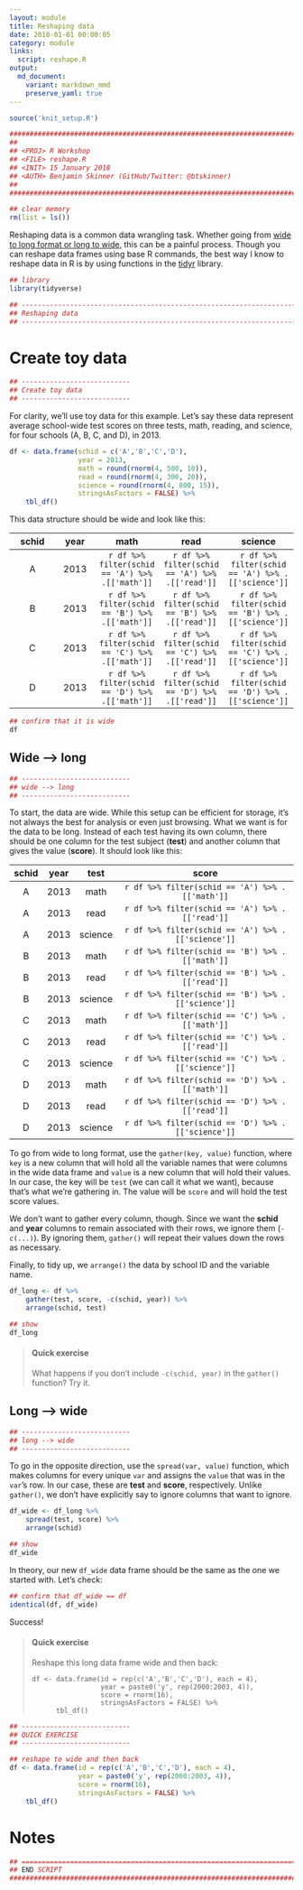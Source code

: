 ```yaml
---
layout: module
title: Reshaping data
date: 2018-01-01 00:00:05
category: module
links:
  script: reshape.R
output:
  md_document:
    variant: markdown_mmd
    preserve_yaml: true
---
```


```r
source('knit_setup.R')
```
```r
################################################################################
##
## <PROJ> R Workshop
## <FILE> reshape.R 
## <INIT> 15 January 2018
## <AUTH> Benjamin Skinner (GitHub/Twitter: @btskinner)
##
################################################################################

## clear memory
rm(list = ls())

```

Reshaping data is a common data wrangling task. Whether going
from
[wide to long format or long to wide](https://en.wikipedia.org/wiki/Wide_and_narrow_data),
this can be a painful process. Though you can reshape data frames
using base R commands, the best way I know to reshape data in R is by
using functions in the [tidyr](http://tidyr.tidyverse.org) library.

```r
## library
library(tidyverse)

```

```r
## -----------------------------------------------------------------------------
## Reshaping data
## -----------------------------------------------------------------------------

```

# Create toy data
```r
## ---------------------------
## Create toy data
## ---------------------------

```

For clarity, we'll use toy data for this example. Let's say these data
represent average school-wide test scores on three tests, math,
reading, and science, for four schools (A, B, C, and D), in 2013.


```r
df <- data.frame(schid = c('A','B','C','D'),
                 year = 2013,
                 math = round(rnorm(4, 500, 10)),
                 read = round(rnorm(4, 300, 20)),
                 science = round(rnorm(4, 800, 15)),
                 stringsAsFactors = FALSE) %>%
    tbl_df()

```

This data structure should be wide and look like this:  

|schid|year|math|read|science|  
|:---:|:--:|:--:|:---:|:----:|    
|A|2013|```r df %>% filter(schid == 'A') %>% .[['math']]```|```r df %>% filter(schid == 'A') %>% .[['read']]```|```r df %>% filter(schid == 'A') %>% .[['science']]```|    
|B|2013|```r df %>% filter(schid == 'B') %>% .[['math']]```|```r df %>% filter(schid == 'B') %>% .[['read']]```|```r df %>% filter(schid == 'B') %>% .[['science']]```|    
|C|2013|```r df %>% filter(schid == 'C') %>% .[['math']]```|```r df %>% filter(schid == 'C') %>% .[['read']]```|```r df %>% filter(schid == 'C') %>% .[['science']]```|    
|D|2013|```r df %>% filter(schid == 'D') %>% .[['math']]```|```r df %>% filter(schid == 'D') %>% .[['read']]```|```r df %>% filter(schid == 'D') %>% .[['science']]```|

```r
## confirm that it is wide
df

```
## Wide --> long
```r
## ---------------------------
## wide --> long
## ---------------------------

```

To start, the data are wide. While this setup can be efficient for
storage, it's not always the best for analysis or even just
browsing. What we want is for the data to be long. Instead of each
test having its own column, there should be one column for the test
subject (**test**) and another column that gives the value
(**score**). It should look like this:

|schid|year|test|score|  
|:---:|:--:|:--:|:---:|
|A|2013|math|```r df %>% filter(schid == 'A') %>% .[['math']]```|  
|A|2013|read|```r df %>% filter(schid == 'A') %>% .[['read']]```|  
|A|2013|science|```r df %>% filter(schid == 'A') %>% .[['science']]```|  
|B|2013|math|```r df %>% filter(schid == 'B') %>% .[['math']]```|  
|B|2013|read|```r df %>% filter(schid == 'B') %>% .[['read']]```|  
|B|2013|science|```r df %>% filter(schid == 'B') %>% .[['science']]```|  
|C|2013|math|```r df %>% filter(schid == 'C') %>% .[['math']]```|  
|C|2013|read|```r df %>% filter(schid == 'C') %>% .[['read']]```|  
|C|2013|science|```r df %>% filter(schid == 'C') %>% .[['science']]```|  
|D|2013|math|```r df %>% filter(schid == 'D') %>% .[['math']]```|  
|D|2013|read|```r df %>% filter(schid == 'D') %>% .[['read']]```|  
|D|2013|science|```r df %>% filter(schid == 'D') %>% .[['science']]```|  

To go from wide to long format, use the `gather(key, value)` function,
where `key` is a new column that will hold all the variable names that
were columns in the wide data frame and `value` is a new column that
will hold their values. In our case, the key will be `test` (we can
call it what we want), because that's what we're gathering in. The
value will be `score` and will hold the test score values.

We don't want to gather every column, though. Since we want the
**schid** and **year** columns to remain associated with their rows,
we ignore them (`-c(...)`). By ignoring them, `gather()` will repeat
their values down the rows as necessary.

Finally, to tidy up, we `arrange()` the data by school ID and the
variable name.

```r
df_long <- df %>%
    gather(test, score, -c(schid, year)) %>%
    arrange(schid, test)

## show
df_long

```

> #### Quick exercise
> What happens if you don't include `-c(schid, year)` in the
> `gather()` function? Try it.

## Long --> wide
```r
## ---------------------------
## long --> wide
## ---------------------------

```
To go in the opposite direction, use the `spread(var, value)`
function, which makes columns for every unique `var` and assigns the
`value` that was in the `var`'s row. In our case, these are **test**
and **score**, respectively. Unlike `gather()`, we don't have
explicitly say to ignore columns that want to ignore.

```r
df_wide <- df_long %>%
    spread(test, score) %>%
    arrange(schid)

## show
df_wide

```

In theory, our new `df_wide` data frame should be the same as the one
we started with. Let's check:
```r
## confirm that df_wide == df
identical(df, df_wide)

```
Success!

> #### Quick exercise 
> Reshape this long data frame wide and then back:
> ```
> df <- data.frame(id = rep(c('A','B','C','D'), each = 4),
>                  year = paste0('y', rep(2000:2003, 4)),
>                  score = rnorm(16),
>                  stringsAsFactors = FALSE) %>%
>	    tbl_df()
> ```

```r
## ---------------------------
## QUICK EXERCISE
## ---------------------------

## reshape to wide and then back
df <- data.frame(id = rep(c('A','B','C','D'), each = 4),
                 year = paste0('y', rep(2000:2003, 4)),
                 score = rnorm(16),
                 stringsAsFactors = FALSE) %>%
    tbl_df()
```

# Notes

```r

## =============================================================================
## END SCRIPT
################################################################################
```
